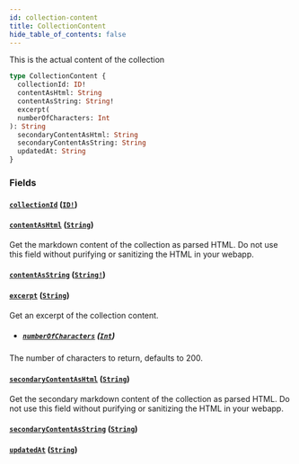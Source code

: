 ```yaml
---
id: collection-content
title: CollectionContent
hide_table_of_contents: false
---
```



This is the actual content of the collection

```graphql
type CollectionContent {
  collectionId: ID!
  contentAsHtml: String
  contentAsString: String!
  excerpt(
  numberOfCharacters: Int
): String
  secondaryContentAsHtml: String
  secondaryContentAsString: String
  updatedAt: String
}
```


### Fields

#### [`collectionId`](#) ([`ID!`](/developers/demandhq-apis/storefront-api/graphql/reference/scalars/id))




#### [`contentAsHtml`](#) ([`String`](/developers/demandhq-apis/storefront-api/graphql/reference/scalars/string))

Get the markdown content of the collection as parsed HTML. Do not use this
field without purifying or sanitizing the HTML in your webapp.


#### [`contentAsString`](#) ([`String!`](/developers/demandhq-apis/storefront-api/graphql/reference/scalars/string))




#### [`excerpt`](#) ([`String`](/developers/demandhq-apis/storefront-api/graphql/reference/scalars/string))

Get an excerpt of the collection content.
- ##### [`numberOfCharacters`](#) ([`Int`](/developers/demandhq-apis/storefront-api/graphql/reference/scalars/int))

The number of characters to return, defaults to 200.


#### [`secondaryContentAsHtml`](#) ([`String`](/developers/demandhq-apis/storefront-api/graphql/reference/scalars/string))

Get the secondary markdown content of the collection as parsed HTML. Do not
use this field without purifying or sanitizing the HTML in your webapp.


#### [`secondaryContentAsString`](#) ([`String`](/developers/demandhq-apis/storefront-api/graphql/reference/scalars/string))




#### [`updatedAt`](#) ([`String`](/developers/demandhq-apis/storefront-api/graphql/reference/scalars/string))






